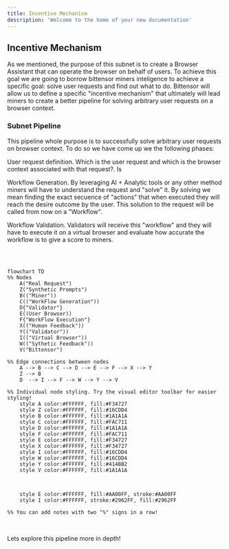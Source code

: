 ```yaml
---
title: Incentive Mechanism
description: 'Welcome to the home of your new documentation'
---
```


## Incentive Mechanism


As we mentioned, the purpose of this subnet is to create a Browser Assistant that can operate the browser on behalf of users. To achieve this goal we are going to borrow bittensor miners inteligence to achieve a specific goal: solve user requests and find out what to do. Bittensor will allow us to define a specific "incentive mechanism" that ultimately will lead miners to create a better pipeline for solving arbitrary user requests on a browser context. 

### Subnet Pipeline

This pipeline whole purpose is to successfully solve arbitrary user requests on browser context. To do so we have come up we the following phases:

User request definition. Which is the user request and which is the browser context associated with that request?. Is 

Workflow Generation. By leveraging AI + Analytic tools or any other method miners will have to understand the request and "solve" it. By solving we mean finding the exact secuence of "actions" that when executed they will reach the desire outcome by the user. This solution to the request will be called from now on a "Workflow". 

Workflow Validation. Validators will receive this "workflow" and they will have to execute it on a virtual browser and evaluate how accurate the workflow is to give a score to miners. 

<br/>

```mermaid

flowchart TD
%% Nodes
    A("Real Request")
    Z("Synthetic Prompts")
    B(("Miner"))
    C(("WorkFlow Generation"))
    D{"Validator"}
    E((User Browser))
    F{"WorkFlow Execution"}
    X(("Human Feedback"))
    Y(("Validator"))
    I(("Virtual Browser"))
    W(("Sythetic Feedback"))
    V("Bittensor")

%% Edge connections between nodes
    A --> B --> C --> D --> E --> F --> X --> Y
    Z --> B
    D  --> I --> F --> W --> Y --> V

%% Individual node styling. Try the visual editor toolbar for easier styling!
    style A color:#FFFFFF, fill:#F34727
    style Z color:#FFFFFF, fill:#16CDD4
    style B color:#FFFFFF, fill:#1A1A1A
    style C color:#FFFFFF, fill:#FAC711
    style D color:#FFFFFF, fill:#1A1A1A
    style F color:#FFFFFF, fill:#FAC711
    style E color:#FFFFFF, fill:#F34727
    style X color:#FFFFFF, fill:#F34727
    style I color:#FFFFFF, fill:#16CDD4
    style W color:#FFFFFF, fill:#16CDD4
    style Y color:#FFFFFF, fill:#414BB2
    style V color:#FFFFFF, fill:#1A1A1A



    style E color:#FFFFFF, fill:#AA00FF, stroke:#AA00FF
    style I color:#FFFFFF, stroke:#2962FF, fill:#2962FF

%% You can add notes with two "%" signs in a row!


```

<br/>


<Card title="Request Generation" icon="link" href="/browser-assistance-subnet/request-generation">
  Lets explore this pipeline more in depth!
</Card>
